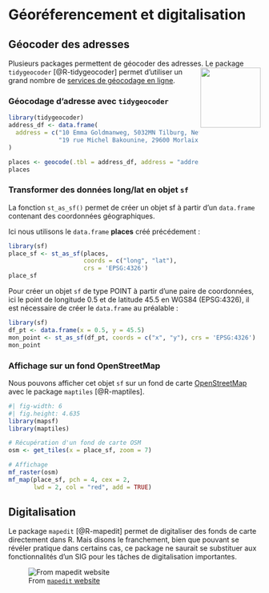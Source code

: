 # Géoréferencement et digitalisation

## Géocoder des adresses

Plusieurs packages permettent de géocoder des adresses. <img src="img/logo_tidygeocoder.png" align="right" width="120"/>
Le package `tidygeocoder` [@R-tidygeocoder] permet d'utiliser un grand nombre de [services de géocodage en ligne](https://jessecambon.github.io/tidygeocoder/articles/geocoder_services.html). 



### Géocodage d'adresse avec `tidygeocoder`


```r
library(tidygeocoder)
address_df <- data.frame(
  address = c("10 Emma Goldmanweg, 5032MN Tilburg, Netherlands", 
              "19 rue Michel Bakounine, 29600 Morlaix, France")
)

places <- geocode(.tbl = address_df, address = "address", quiet = TRUE)
places
```


### Transformer des données long/lat en objet `sf`

La fonction `st_as_sf()` permet de créer un objet sf à partir d'un `data.frame` contenant des coordonnées géographiques.  

Ici nous utilisons le `data.frame` **places** créé précédement :
```r
library(sf)
place_sf <- st_as_sf(places, 
                     coords = c("long", "lat"), 
                     crs = 'EPSG:4326')
place_sf
```

Pour créer un objet `sf` de type POINT à partir d'une paire de coordonnées, ici le point de longitude 0.5 et de latitude 45.5 en WGS84 (EPSG:4326), il est nécessaire de créer le `data.frame` au préalable :
```r
library(sf)
df_pt <- data.frame(x = 0.5, y = 45.5)
mon_point <- st_as_sf(df_pt, coords = c("x", "y"), crs = 'EPSG:4326')
mon_point
```


### Affichage sur un fond OpenStreetMap

Nous pouvons afficher cet objet `sf` sur un fond de carte [OpenStreetMap](https://www.openstreetmap.org/) avec le package `maptiles` [@R-maptiles]. 

```r
#| fig-width: 6
#| fig.height: 4.635
library(mapsf)
library(maptiles)

# Récupération d'un fond de carte OSM
osm <- get_tiles(x = place_sf, zoom = 7)

# Affichage
mf_raster(osm)
mf_map(place_sf, pch = 4, cex = 2, 
       lwd = 2, col = "red", add = TRUE)
```




## Digitalisation

Le package `mapedit` [@R-mapedit] permet de digitaliser des fonds de carte directement dans R.
Mais disons le franchement, bien que pouvant se révéler pratique dans certains cas, ce package ne saurait se substituer aux fonctionnalités d'un SIG pour les tâches de digitalisation importantes. 

![From [`mapedit` website](https://r-spatial.org/r/2019/03/31/mapedit_leafpm.html)](img/mapedit-leafpm-1.gif)
